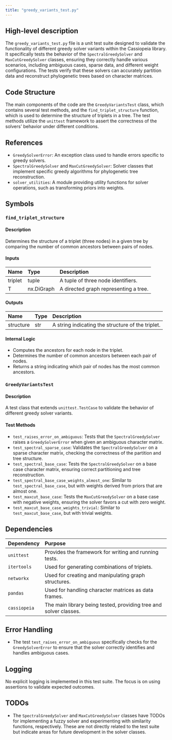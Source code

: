 ```yaml
---
title: "greedy_variants_test.py"
---
```


## High-level description

The `greedy_variants_test.py` file is a unit test suite designed to validate the functionality of different greedy solver variants within the Cassiopeia library. It specifically tests the behavior of the `SpectralGreedySolver` and `MaxCutGreedySolver` classes, ensuring they correctly handle various scenarios, including ambiguous cases, sparse data, and different weight configurations. The tests verify that these solvers can accurately partition data and reconstruct phylogenetic trees based on character matrices.

## Code Structure

The main components of the code are the `GreedyVariantsTest` class, which contains several test methods, and the `find_triplet_structure` function, which is used to determine the structure of triplets in a tree. The test methods utilize the `unittest` framework to assert the correctness of the solvers' behavior under different conditions.

## References

- `GreedySolverError`: An exception class used to handle errors specific to greedy solvers.
- `SpectralGreedySolver` and `MaxCutGreedySolver`: Solver classes that implement specific greedy algorithms for phylogenetic tree reconstruction.
- `solver_utilities`: A module providing utility functions for solver operations, such as transforming priors into weights.

## Symbols

### `find_triplet_structure`
#### Description
Determines the structure of a triplet (three nodes) in a given tree by comparing the number of common ancestors between pairs of nodes.

#### Inputs
| Name   | Type         | Description                        |
|:-------|:-------------|:-----------------------------------|
| triplet| tuple        | A tuple of three node identifiers. |
| T      | nx.DiGraph   | A directed graph representing a tree.|

#### Outputs
| Name      | Type   | Description                                      |
|:----------|:-------|:-------------------------------------------------|
| structure | str    | A string indicating the structure of the triplet.|

#### Internal Logic
- Computes the ancestors for each node in the triplet.
- Determines the number of common ancestors between each pair of nodes.
- Returns a string indicating which pair of nodes has the most common ancestors.

### `GreedyVariantsTest`
#### Description
A test class that extends `unittest.TestCase` to validate the behavior of different greedy solver variants.

#### Test Methods
- `test_raises_error_on_ambiguous`: Tests that the `SpectralGreedySolver` raises a `GreedySolverError` when given an ambiguous character matrix.
- `test_spectral_sparse_case`: Validates the `SpectralGreedySolver` on a sparse character matrix, checking the correctness of the partition and tree structure.
- `test_spectral_base_case`: Tests the `SpectralGreedySolver` on a base case character matrix, ensuring correct partitioning and tree reconstruction.
- `test_spectral_base_case_weights_almost_one`: Similar to `test_spectral_base_case`, but with weights derived from priors that are almost one.
- `test_maxcut_base_case`: Tests the `MaxCutGreedySolver` on a base case with negative weights, ensuring the solver favors a cut with zero weight.
- `test_maxcut_base_case_weights_trivial`: Similar to `test_maxcut_base_case`, but with trivial weights.

## Dependencies

| Dependency | Purpose                                      |
|:-----------|:---------------------------------------------|
| `unittest` | Provides the framework for writing and running tests. |
| `itertools`| Used for generating combinations of triplets. |
| `networkx` | Used for creating and manipulating graph structures. |
| `pandas`   | Used for handling character matrices as data frames. |
| `cassiopeia` | The main library being tested, providing tree and solver classes. |

## Error Handling

- The test `test_raises_error_on_ambiguous` specifically checks for the `GreedySolverError` to ensure that the solver correctly identifies and handles ambiguous cases.

## Logging

No explicit logging is implemented in this test suite. The focus is on using assertions to validate expected outcomes.

## TODOs

- The `SpectralGreedySolver` and `MaxCutGreedySolver` classes have TODOs for implementing a fuzzy solver and experimenting with similarity functions, respectively. These are not directly related to the test suite but indicate areas for future development in the solver classes.